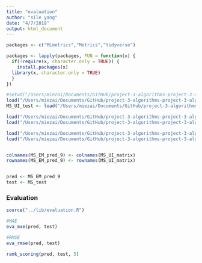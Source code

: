 ```yaml
---
title: "evaluation"
author: "sile yang"
date: "4/7/2018"
output: html_document
---
```


```r

packages <- c("MLmetrics","Metrics","tidyverse")

packages <- lapply(packages, FUN = function(x) {
  if(!require(x, character.only = TRUE)) {
    install.packages(x)
  library(x, character.only = TRUE)
  }
})
```

```r
#setwd("/Users/miezai/Documents/GitHub/project-3-algorithms-project-3-algorithms-group-5/data")
load("/Users/miezai/Documents/GitHub/project-3-algorithms-project-3-algorithms-group-5/data/EM_UI_test.RData")
MS_UI_test <- load("/Users/miezai/Documents/GitHub/project-3-algorithms-project-3-algorithms-group-5 copy/data/MS_test.RData")

load("/Users/miezai/Documents/GitHub/project-3-algorithms-project-3-algorithms-group-5/data/movie_pred.RData")
load("/Users/miezai/Documents/GitHub/project-3-algorithms-project-3-algorithms-group-5 copy/data/MS_pred.RData")

load("/Users/miezai/Documents/GitHub/project-3-algorithms-project-3-algorithms-group-5/data/movie_EM_pred_11.RData")
load("/Users/miezai/Documents/GitHub/project-3-algorithms-project-3-algorithms-group-5/data/MS_pred_cosine.RData")


colnames(MS_EM_pred_9) <- colnames(MS_UI_matrix)
rownames(MS_EM_pred_9) <- rownames(MS_UI_matrix)


pred <- MS_EM_pred_9
test <- MS_test
```


### Evaluation 
```r
source("../lib/evaluation.R")

#MAE
eva_mae(pred, test)
```

```r
#RMSE
eva_rmse(pred, test)
```

```r
rank_scoring(pred, test, 5)
```

